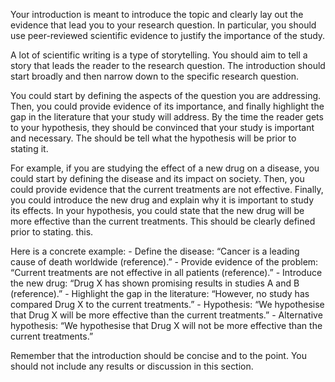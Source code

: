 Your introduction is meant to introduce the topic and clearly lay out the evidence that lead you to your research question.
In particular, you should use peer-reviewed scientific evidence to justify the importance of the study.

A lot of scientific writing is a type of storytelling. You should aim to tell a story that leads the reader to the research question.
The introduction should start broadly and then narrow down to the specific research question.

You could start by defining the aspects of the question you are addressing.
Then, you could provide evidence of its importance, and finally highlight the gap in the literature that your study will address.
By the time the reader gets to your hypothesis, they should be convinced that your study is important and necessary. 
The should be tell what the hypothesis will be prior to stating it.

For example, if you are studying the effect of a new drug on a disease, you could start by defining the disease and its impact on society.
Then, you could provide evidence that the current treatments are not effective.
Finally, you could introduce the new drug and explain why it is important to study its effects.
In your hypothesis, you could state that the new drug will be more effective than the current treatments. This should be clearly defined prior to stating. this.

Here is a concrete example:
- Define the disease: "Cancer is a leading cause of death worldwide (reference). "
- Provide evidence of the problem: "Current treatments are not effective in all patients (reference)."
- Introduce the new drug: "Drug X has shown promising results in studies A and B (reference)."
- Highlight the gap in the literature: "However, no study has compared Drug X to the current treatments."
- Hypothesis: "We hypothesise that Drug X will be more effective than the current treatments."
- Alternative hypothesis: "We hypothesise that Drug X will not be more effective than the current treatments."

Remember that the introduction should be concise and to the point. You should not include any results or discussion in this section.
